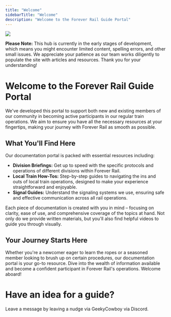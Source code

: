 ```yaml
---
title: "Welcome"
sidebarTitle: "Welcome"
description: "Welcome to the Forever Rail Guide Portal"
---
```


<Frame>
  <img src="/images/Youtube Banner.png" />
</Frame>

<Warning>**Please Note:** This hub is currently in the early stages of development, which means you might encounter limited content, spelling errors, and other small issues. We appreciate your patience as our team works diligently to populate the site with articles and resources.
Thank you for your understanding!</Warning>

# Welcome to the Forever Rail Guide Portal

We've developed this portal to support both new and existing members of our community in becoming active participants in our regular train operations. We aim to ensure you have all the necessary resources at your fingertips, making your journey with Forever Rail as smooth as possible.

## What You'll Find Here

Our documentation portal is packed with essential resources including:

- **Division Briefings:** Get up to speed with the specific protocols and operations of different divisions within Forever Rail.
- **Local Train How-Tos:** Step-by-step guides to navigating the ins and outs of local train operations, designed to make your experience straightforward and enjoyable.
- **Signal Guides:** Understand the signaling systems we use, ensuring safe and effective communication across all rail operations.

Each piece of documentation is created with you in mind – focusing on clarity, ease of use, and comprehensive coverage of the topics at hand. Not only do we provide written materials, but you'll also find helpful videos to guide you through visually.

## Your Journey Starts Here

Whether you're a newcomer eager to learn the ropes or a seasoned member looking to brush up on certain procedures, our documentation portal is your go-to resource. Dive into the wealth of information available and become a confident participant in Forever Rail's operations. Welcome aboard!

# Have an idea for a guide?

Leave a message by leaving a nudge via GeekyCowboy via Discord.